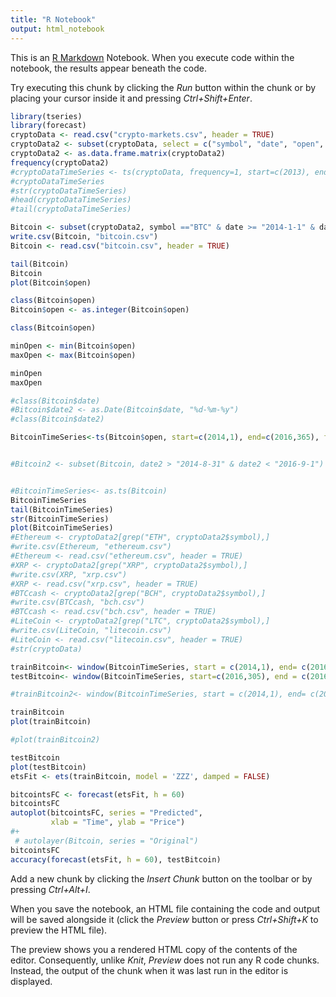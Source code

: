 ---
title: "R Notebook"
output: html_notebook
---

This is an [R Markdown](http://rmarkdown.rstudio.com) Notebook. When you execute code within the notebook, the results appear beneath the code. 

Try executing this chunk by clicking the *Run* button within the chunk or by placing your cursor inside it and pressing *Ctrl+Shift+Enter*. 

```{r}

library(tseries)
library(forecast)
cryptoData <- read.csv("crypto-markets.csv", header = TRUE)
cryptoData2 <- subset(cryptoData, select = c("symbol", "date", "open", "close"))
cryptoData2 <- as.data.frame.matrix(cryptoData2)
frequency(cryptoData2)
#cryptoDataTimeSeries <- ts(cryptoData, frequency=1, start=c(2013), end=c(2018))
#cryptoDataTimeSeries
#str(cryptoDataTimeSeries)
#head(cryptoDataTimeSeries)
#tail(cryptoDataTimeSeries)

Bitcoin <- subset(cryptoData2, symbol =="BTC" & date >= "2014-1-1" & date <= "2016-12-31")
write.csv(Bitcoin, "bitcoin.csv")
Bitcoin <- read.csv("bitcoin.csv", header = TRUE)

tail(Bitcoin)
Bitcoin
plot(Bitcoin$open)

class(Bitcoin$open)
Bitcoin$open <- as.integer(Bitcoin$open)

class(Bitcoin$open)

minOpen <- min(Bitcoin$open)
maxOpen <- max(Bitcoin$open)

minOpen
maxOpen

#class(Bitcoin$date)
#Bitcoin$date2 <- as.Date(Bitcoin$date, "%d-%m-%y")
#class(Bitcoin$date2)

BitcoinTimeSeries<-ts(Bitcoin$open, start=c(2014,1), end=c(2016,365), frequency=365)


#Bitcoin2 <- subset(Bitcoin, date2 > "2014-8-31" & date2 < "2016-9-1")


#BitcoinTimeSeries<- as.ts(Bitcoin)
BitcoinTimeSeries
tail(BitcoinTimeSeries)
str(BitcoinTimeSeries)
plot(BitcoinTimeSeries)
#Ethereum <- cryptoData2[grep("ETH", cryptoData2$symbol),]
#write.csv(Ethereum, "ethereum.csv")
#Ethereum <- read.csv("ethereum.csv", header = TRUE)
#XRP <- cryptoData2[grep("XRP", cryptoData2$symbol),]
#write.csv(XRP, "xrp.csv")
#XRP <- read.csv("xrp.csv", header = TRUE)
#BTCcash <- cryptoData2[grep("BCH", cryptoData2$symbol),]
#write.csv(BTCcash, "bch.csv")
#BTCcash <- read.csv("bch.csv", header = TRUE)
#LiteCoin <- cryptoData2[grep("LTC", cryptoData2$symbol),]
#write.csv(LiteCoin, "litecoin.csv")
#LiteCoin <- read.csv("litecoin.csv", header = TRUE)
#str(cryptoData) 
```



```{r}
trainBitcoin<- window(BitcoinTimeSeries, start = c(2014,1), end= c(2016,304), frequency=304)
testBitcoin<- window(BitcoinTimeSeries, start=c(2016,305), end = c(2016, 365), frequency = 60)

#trainBitcoin2<- window(BitcoinTimeSeries, start = c(2014,1), end= c(2016,365), frequency=304)

trainBitcoin
plot(trainBitcoin)

#plot(trainBitcoin2)

testBitcoin
plot(testBitcoin)
etsFit <- ets(trainBitcoin, model = 'ZZZ', damped = FALSE)

bitcointsFC <- forecast(etsFit, h = 60)
bitcointsFC
autoplot(bitcointsFC, series = "Predicted", 
         xlab = "Time", ylab = "Price")
#+ 
 # autolayer(Bitcoin, series = "Original")
bitcointsFC
accuracy(forecast(etsFit, h = 60), testBitcoin)
```

Add a new chunk by clicking the *Insert Chunk* button on the toolbar or by pressing *Ctrl+Alt+I*.

When you save the notebook, an HTML file containing the code and output will be saved alongside it (click the *Preview* button or press *Ctrl+Shift+K* to preview the HTML file).

The preview shows you a rendered HTML copy of the contents of the editor. Consequently, unlike *Knit*, *Preview* does not run any R code chunks. Instead, the output of the chunk when it was last run in the editor is displayed.
